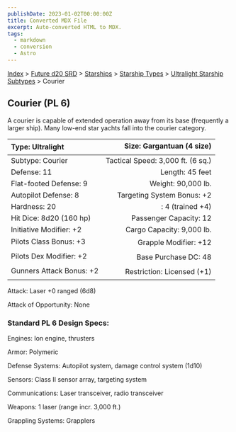 ```yaml
---
publishDate: 2023-01-02T00:00:00Z
title: Converted MDX File
excerpt: Auto-converted HTML to MDX.
tags:
  - markdown
  - conversion
  - Astro
---
```






[Index](-index) > [Future d20 SRD](future-d20-srd-index) > [Starships](future-d20-srd-starships-index) > [Starship Types](future-d20-srd-starships-starship-types-index) > [Ultralight Starship Subtypes](future-d20-srd-starships-starship-types-ultralight-starship-subtypes-index) > Courier




## Courier (PL 6)


A courier is capable of extended operation away from its base (frequently a larger ship). Many low-end star yachts fall into the courier category.


| Type: Ultralight | Size: Gargantuan (4 size) |
| :------------------ | ----------------------------: |
| Subtype: Courier | Tactical Speed: 3,000 ft. (6 sq.) |
| Defense: 11 | Length: 45 feet |
| Flat-footed Defense: 9 | Weight: 90,000 lb. |
| Autopilot Defense: 8 | Targeting System Bonus: +2 |
| Hardness: 20 | : 4 (trained +4) |
| Hit Dice: 8d20 (160 hp) | Passenger Capacity: 12 |
| Initiative Modifier: +2 | Cargo Capacity: 9,000 lb. |
| Pilots Class Bonus: +3 | Grapple Modifier: +12 |
| Pilots Dex Modifier: +2 | Base Purchase DC: 48 |
| Gunners Attack Bonus: +2 | Restriction: Licensed (+1) |



Attack: Laser +0 ranged (6d8)


Attack of Opportunity: None


### Standard PL 6 Design Specs:


Engines: Ion engine, thrusters


Armor: Polymeric


Defense Systems: Autopilot system, damage control system (1d10)


Sensors: Class II sensor array, targeting system


Communications: Laser transceiver, radio transceiver


Weapons: 1 laser (range incr. 3,000 ft.)


Grappling Systems: Grapplers



